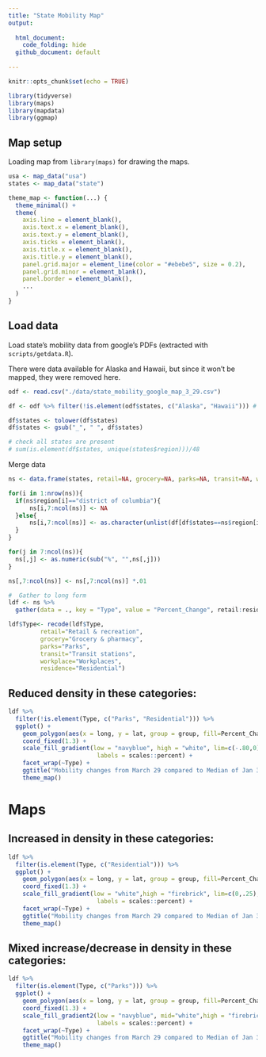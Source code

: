 ```yaml
---
title: "State Mobility Map"
output: 
  
  html_document:
    code_folding: hide
  github_document: default
    
---
```


```r
knitr::opts_chunk$set(echo = TRUE)

library(tidyverse)
library(maps)
library(mapdata)
library(ggmap)

```


## Map setup

Loading map from `library(maps)` for drawing the maps.

```r
usa <- map_data("usa")
states <- map_data("state")

theme_map <- function(...) {
  theme_minimal() +
  theme(
    axis.line = element_blank(),
    axis.text.x = element_blank(),
    axis.text.y = element_blank(),
    axis.ticks = element_blank(),
    axis.title.x = element_blank(),
    axis.title.y = element_blank(),
    panel.grid.major = element_line(color = "#ebebe5", size = 0.2),
    panel.grid.minor = element_blank(),
    panel.border = element_blank(),
    ...
  )
}
```


## Load data
Load state's mobility data from google's PDFs (extracted with `scripts/getdata.R`).

There were data available for Alaska and Hawaii, but since it won't be mapped, they were removed here.

```r
odf <- read.csv("./data/state_mobility_google_map_3_29.csv")

df <- odf %>% filter(!is.element(odf$states, c("Alaska", "Hawaii"))) # take out alaska & hawaii just for mapping # also we don't have DC

df$states <- tolower(df$states)
df$states <- gsub("_", " ", df$states)

# check all states are present
# sum(is.element(df$states, unique(states$region)))/48

```

Merge data
```r
ns <- data.frame(states, retail=NA, grocery=NA, parks=NA, transit=NA, workplace=NA, residence=NA)

for(i in 1:nrow(ns)){
  if(ns$region[i]=="district of columbia"){
      ns[i,7:ncol(ns)] <- NA
  }else{
      ns[i,7:ncol(ns)] <- as.character(unlist(df[df$states==ns$region[i],2:ncol(df)]))
  }
}

for(j in 7:ncol(ns)){
  ns[,j] <- as.numeric(sub("%", "",ns[,j]))
}

ns[,7:ncol(ns)] <- ns[,7:ncol(ns)] *.01

#  Gather to long form
ldf <- ns %>% 
  gather(data = ., key = "Type", value = "Percent_Change", retail:residence, factor_key = T)

ldf$Type<- recode(ldf$Type,
         retail="Retail & recreation", 
         grocery="Grocery & pharmacy",
         parks="Parks", 
         transit="Transit stations", 
         workplace="Workplaces", 
         residence="Residential")
```

## Reduced density in these categories: 
```r
ldf %>% 
  filter(!is.element(Type, c("Parks", "Residential"))) %>%
  ggplot() + 
    geom_polygon(aes(x = long, y = lat, group = group, fill=Percent_Change), color = "white") + 
    coord_fixed(1.3) +
    scale_fill_gradient(low = "navyblue", high = "white", lim=c(-.80,0),
                         labels = scales::percent) +
    facet_wrap(~Type) + 
    ggtitle("Mobility changes from March 29 compared to Median of Jan 3-Feb 6") +
    theme_map()

```

# Maps

## Increased in density in these categories: 
```r
ldf %>% 
  filter(is.element(Type, c("Residential"))) %>%
  ggplot() + 
    geom_polygon(aes(x = long, y = lat, group = group, fill=Percent_Change), color = "white") + 
    coord_fixed(1.3) +
    scale_fill_gradient(low = "white",high = "firebrick", lim=c(0,.25),
                         labels = scales::percent) +
    facet_wrap(~Type) + 
    ggtitle("Mobility changes from March 29 compared to Median of Jan 3-Feb 6") +
    theme_map() 

```

## Mixed increase/decrease in density in these categories: 

```r
ldf %>% 
  filter(is.element(Type, c("Parks"))) %>%
  ggplot() + 
    geom_polygon(aes(x = long, y = lat, group = group, fill=Percent_Change), color = "white") + 
    coord_fixed(1.3) +
    scale_fill_gradient2(low = "navyblue", mid="white",high = "firebrick", lim=c(-.80,.80),
                         labels = scales::percent) +
    facet_wrap(~Type) + 
    ggtitle("Mobility changes from March 29 compared to Median of Jan 3-Feb 6") +
    theme_map()

```
